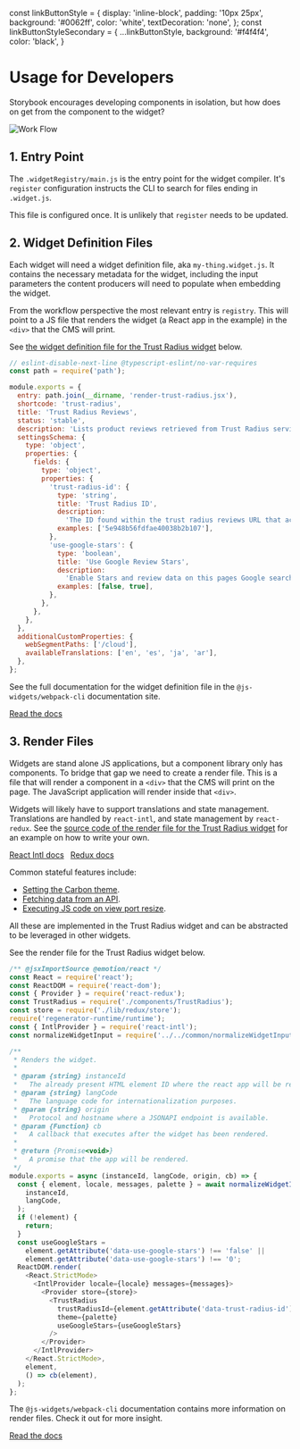 const linkButtonStyle = {
  display: 'inline-block',
  padding: '10px 25px',
  background: '#0062ff',
  color: 'white',
  textDecoration: 'none',
};
const linkButtonStyleSecondary = {
  ...linkButtonStyle,
  background: '#f4f4f4',
  color: 'black',
}

<Meta title="Usage" />

# Usage for Developers
Storybook encourages developing components in isolation, but how does on get from the component to the widget?

<img src="wr-flow.png" alt="Work Flow" title="Work Flow" />

## 1. Entry Point
The `.widgetRegistry/main.js` is the entry point for the widget compiler. It's `register` configuration instructs the
CLI to search for files ending in `.widget.js`.

This file is configured once. It is unlikely that `register` needs to be updated.

## 2. Widget Definition Files
Each widget will need a widget definition file, aka `my-thing.widget.js`. It contains the necessary metadata for the
widget, including the input parameters the content producers will need to populate when embedding the widget.

From the workflow perspective the most relevant entry is `registry`. This will point to a JS file that renders the
widget (a React app in the example) in the `<div>` that the CMS will print.

See [the widget definition file for the Trust Radius widget](https://github.ibm.com/MSC-Cloud/hc-widgets/blob/development/src/apps/trust-radius/TrustRadius.widget.js) below.

```javascript
// eslint-disable-next-line @typescript-eslint/no-var-requires
const path = require('path');

module.exports = {
  entry: path.join(__dirname, 'render-trust-radius.jsx'),
  shortcode: 'trust-radius',
  title: 'Trust Radius Reviews',
  status: 'stable',
  description: 'Lists product reviews retrieved from Trust Radius service.',
  settingsSchema: {
    type: 'object',
    properties: {
      fields: {
        type: 'object',
        properties: {
          'trust-radius-id': {
            type: 'string',
            title: 'Trust Radius ID',
            description:
              'The ID found within the trust radius reviews URL that activates the product reviews',
            examples: ['5e948b56fdfae40038b2b107'],
          },
          'use-google-stars': {
            type: 'boolean',
            title: 'Use Google Review Stars',
            description:
              'Enable Stars and review data on this pages Google search results? True or False',
            examples: [false, true],
          },
        },
      },
    },
  },
  additionalCustomProperties: {
    webSegmentPaths: ['/cloud'],
    availableTranslations: ['en', 'es', 'ja', 'ar'],
  },
};
```

See the full documentation for the widget definition file in the `@js-widgets/webpack-cli` documentation site.

<a style={linkButtonStyle} href='https://js-widgets.github.io/webpack-cli/docs/registry/widget-definition' target='_blank'>Read the docs</a>

## 3. Render Files
Widgets are stand alone JS applications, but a component library only has components. To bridge that gap we need to
create a render file. This is a file that will render a component in a `<div>` that the CMS will print on the page. The
JavaScript application will render inside that `<div>`.

Widgets will likely have to support translations and state management. Translations are handled by `react-intl`, and state management by `react-redux`.
See the [source code of the render file for the Trust Radius widget](https://github.ibm.com/MSC-Cloud/hc-widgets/blob/development/src/apps/trust-radius/render-trust-radius.jsx)
for an example on how to write your own.

<a style={linkButtonStyleSecondary} href='https://formatjs.io/docs/getting-started/installation/' target='_blank'>React Intl docs</a>
&nbsp;
<a style={linkButtonStyleSecondary} href='https://redux.js.org/introduction/getting-started' target='_blank'>Redux docs</a>

Common stateful features include:

  - [Setting the Carbon theme](https://github.ibm.com/MSC-Cloud/hc-widgets/blob/development/src/apps/trust-radius/lib/redux/reducers/setThemeReducer.ts).
  - [Fetching data from an API](https://github.ibm.com/MSC-Cloud/hc-widgets/blob/development/src/apps/trust-radius/lib/redux/actions/fetchProductDataAction.ts).
  - [Executing JS code on view port resize](https://github.ibm.com/MSC-Cloud/hc-widgets/blob/development/src/apps/trust-radius/lib/redux/reducers/windowResizeReducer.ts).

All these are implemented in the Trust Radius widget and can be abstracted to be leveraged in other widgets.

See the render file for the Trust Radius widget below.

```javascript
/** @jsxImportSource @emotion/react */
const React = require('react');
const ReactDOM = require('react-dom');
const { Provider } = require('react-redux');
const TrustRadius = require('./components/TrustRadius');
const store = require('./lib/redux/store');
require('regenerator-runtime/runtime');
const { IntlProvider } = require('react-intl');
const normalizeWidgetInput = require('../../common/normalizeWidgetInput');

/**
 * Renders the widget.
 *
 * @param {string} instanceId
 *   The already present HTML element ID where the react app will be rendered.
 * @param {string} langCode
 *   The language code for internationalization purposes.
 * @param {string} origin
 *   Protocol and hostname where a JSONAPI endpoint is available.
 * @param {Function} cb
 *   A callback that executes after the widget has been rendered.
 *
 * @return {Promise<void>}
 *   A promise that the app will be rendered.
 */
module.exports = async (instanceId, langCode, origin, cb) => {
  const { element, locale, messages, palette } = await normalizeWidgetInput(
    instanceId,
    langCode,
  );
  if (!element) {
    return;
  }
  const useGoogleStars =
    element.getAttribute('data-use-google-stars') !== 'false' ||
    element.getAttribute('data-use-google-stars') !== '0';
  ReactDOM.render(
    <React.StrictMode>
      <IntlProvider locale={locale} messages={messages}>
        <Provider store={store}>
          <TrustRadius
            trustRadiusId={element.getAttribute('data-trust-radius-id') || ''}
            theme={palette}
            useGoogleStars={useGoogleStars}
          />
        </Provider>
      </IntlProvider>
    </React.StrictMode>,
    element,
    () => cb(element),
  );
};

```

The `@js-widgets/webpack-cli` documentation contains more information on render files. Check it out for more insight.

<a style={linkButtonStyle} href='https://js-widgets.github.io/webpack-cli/docs/registry/render-file' target='_blank'>Read the docs</a>
